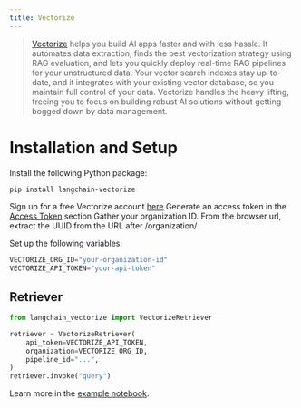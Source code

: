 ```yaml
---
title: Vectorize
---
```


> [Vectorize](https://vectorize.io/) helps you build AI apps faster and with less hassle.
> It automates data extraction, finds the best vectorization strategy using RAG evaluation,
> and lets you quickly deploy real-time RAG pipelines for your unstructured data.
> Your vector search indexes stay up-to-date, and it integrates with your existing vector database,
> so you maintain full control of your data.
> Vectorize handles the heavy lifting, freeing you to focus on building robust AI solutions without getting bogged down by data management.

# Installation and Setup

Install the following Python package:
```bash
pip install langchain-vectorize
```

Sign up for a free Vectorize account [here](https://platform.vectorize.io/)
Generate an access token in the [Access Token](https://docs.vectorize.io/rag-pipelines/retrieval-endpoint#access-tokens) section
Gather your organization ID. From the browser url, extract the UUID from the URL after /organization/

Set up the following variables:
```python
VECTORIZE_ORG_ID="your-organization-id"
VECTORIZE_API_TOKEN="your-api-token"
```

## Retriever

```python
from langchain_vectorize import VectorizeRetriever

retriever = VectorizeRetriever(
    api_token=VECTORIZE_API_TOKEN,
    organization=VECTORIZE_ORG_ID,
    pipeline_id="...",
)
retriever.invoke("query")
```

Learn more in the [example notebook](/oss/javascript/integrations/retrievers/vectorize).
